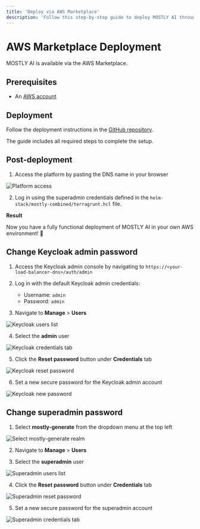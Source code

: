 ```yaml
---
title: 'Deploy via AWS Marketplace'
description: 'Follow this step-by-step guide to deploy MOSTLY AI through AWS Marketplace. You will learn how to subscribe to the software and configure the setup.'
---
```



# AWS Marketplace Deployment

MOSTLY AI is available via the AWS Marketplace.

## Prerequisites

- An [AWS account](https://portal.aws.amazon.com/billing/signup)

## Deployment

Follow the deployment instructions in the [GitHub repository](https://github.com/mostly-ai/aws-marketplace).

The guide includes all required steps to complete the setup.

## Post-deployment

1. Access the platform by pasting the DNS name in your browser

<Image
    src="/docs/docimages/install/aws-marketplace/01-aws-marketplace-11-login-screen.webp"
    alt="Platform access"
    width={800}
    height={400}
/>

2. Log in using the superadmin credentials defined in the `helm-stack/mostly-combined/terragrunt.hcl` file. 

**Result**

Now you have a fully functional deployment of MOSTLY AI in your own AWS environment! 🎉

## Change Keycloak admin password

1. Access the Keycloak admin console by navigating to `https://<your-load-balancer-dns>/auth/admin`
2. Log in with the default Keycloak admin credentials:
   - Username: `admin`
   - Password: `admin`
   
3. Navigate to **Manage** > **Users**

<Image
    src="/docs/docimages/install/aws-marketplace/01-aws-marketplace-12-keycloak-users.webp"
    alt="Keycloak users list"
    width={800}
    height={400}
/>

4. Select the **admin** user

<Image
    src="/docs/docimages/install/aws-marketplace/01-aws-marketplace-13-keycloak-credentials.webp"
    alt="Keycloak credentials tab"
    width={800}
    height={400}
/>

5. Click the **Reset password** button under **Credentials** tab

<Image
    src="/docs/docimages/install/aws-marketplace/01-aws-marketplace-14-keycloak-reset-password.webp"
    alt="Keycloak reset password"
    width={800}
    height={400}
/>

6. Set a new secure password for the Keycloak admin account

<Image
    src="/docs/docimages/install/aws-marketplace/01-aws-marketplace-15-keycloak-new-password.webp"
    alt="Keycloak new password"
    width={800}
    height={400}
/>

## Change superadmin password

1. Select **mostly-generate** from the dropdown menu at the top left

<Image
    src="/docs/docimages/install/aws-marketplace/01-aws-marketplace-16-mostly-generate.webp"
    alt="Select mostly-generate realm"
    width={800}
    height={400}
/>

2. Navigate to **Manage** > **Users**

3. Select the **superadmin** user

<Image
    src="/docs/docimages/install/aws-marketplace/01-aws-marketplace-17-superadmin.webp"
    alt="Superadmin users list"
    width={800}
    height={400}
/>

4. Click the **Reset password** button under **Credentials** tab

<Image
    src="/docs/docimages/install/aws-marketplace/01-aws-marketplace-19-superadmin-reset-password.webp"
    alt="Superadmin reset password"
    width={800}
    height={400}
/>

5. Set a new secure password for the superadmin account

<Image
    src="/docs/docimages/install/aws-marketplace/01-aws-marketplace-18-superadmin-new-password.webp"
    alt="Superadmin credentials tab"
    width={800}
    height={400}
/>
